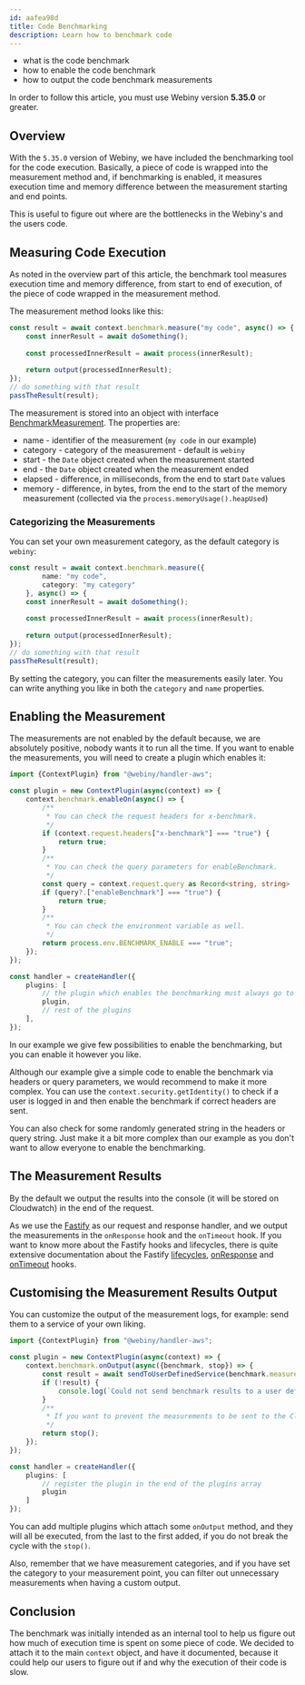 ```yaml
---
id: aafea98d
title: Code Benchmarking
description: Learn how to benchmark code
---
```



<Alert type="success" title="What you'll learn">

- what is the code benchmark
- how to enable the code benchmark
- how to output the code benchmark measurements

</Alert>

<Alert type="warning" title="Before continuing">

In order to follow this article, you must use Webiny version **5.35.0** or greater.

</Alert>

## Overview

With the `5.35.0` version of Webiny, we have included the benchmarking tool for the code execution.
Basically, a piece of code is wrapped into the measurement method and, if benchmarking is enabled, it measures execution time and memory difference between the measurement starting and end points.

This is useful to figure out where are the bottlenecks in the Webiny's and the users code.

## Measuring Code Execution

As noted in the overview part of this article, the benchmark tool measures execution time and memory difference, from start to end of execution, of the piece of code wrapped in the measurement method.

The measurement method looks like this:
```typescript
const result = await context.benchmark.measure("my code", async() => {
    const innerResult = await doSomething();
    
    const processedInnerResult = await process(innerResult);
    
    return output(processedInnerResult);
});
// do something with that result
passTheResult(result);
```
The measurement is stored into an object with interface [BenchmarkMeasurement](https://github.com/webiny/webiny-js/blob/7d9d7bbf0dbbc6bfed114d1835114b3512e33ffa/packages/api/src/types.ts#L7).
The properties are:
* name - identifier of the measurement (`my code` in our example)
* category - category of the measurement - default is `webiny`
* start - the `Date` object created when the measurement started
* end - the `Date` object created when the measurement ended
* elapsed - difference, in milliseconds, from the end to start `Date` values
* memory - difference, in bytes, from the end to the start of the memory measurement (collected via the `process.memoryUsage().heapUsed`)

### Categorizing the Measurements

You can set your own measurement category, as the default category is `webiny`:
```typescript
const result = await context.benchmark.measure({
        name: "my code",
        category: "my category"
    }, async() => {
    const innerResult = await doSomething();
    
    const processedInnerResult = await process(innerResult);
    
    return output(processedInnerResult);
});
// do something with that result
passTheResult(result);
```

By setting the category, you can filter the measurements easily later. You can write anything you like in both the `category` and `name` properties.

## Enabling the Measurement

The measurements are not enabled by the default because, we are absolutely positive, nobody wants it to run all the time.
If you want to enable the measurements, you will need to create a plugin which enables it:
```typescript
import {ContextPlugin} from "@webiny/handler-aws";

const plugin = new ContextPlugin(async(context) => {
    context.benchmark.enableOn(async() => {
        /**
         * You can check the request headers for x-benchmark.
         */
        if (context.request.headers["x-benchmark"] === "true") {
            return true;
        }
        /**
         * You can check the query parameters for enableBenchmark. 
         */
        const query = context.request.query as Record<string, string> | undefined;
        if (query?.["enableBenchmark"] === "true") {
            return true;
        }
        /**
         * You can check the environment variable as well.
         */
        return process.env.BENCHMARK_ENABLE === "true";
    });
});

const handler = createHandler({
    plugins: [
        // the plugin which enables the benchmarking must always go to the top of the plugin list
        plugin,
        // rest of the plugins
    ],
});
```

In our example we give few possibilities to enable the benchmarking, but you can enable it however you like.

Although our example give a simple code to enable the benchmark via headers or query parameters, we would recommend to make it more complex.
You can use the `context.security.getIdentity()` to check if a user is logged in and then enable the benchmark if correct headers are sent.

You can also check for some randomly generated string in the headers or query string.
Just make it a bit more complex than our example as you don't want to allow everyone to enable the benchmarking.

## The Measurement Results

By the default we output the results into the console (it will be stored on Cloudwatch) in the end of the request.

As we use the [Fastify](https://www.fastify.io/docs/latest/) as our request and response handler, and we output the measurements in the `onResponse` hook and the `onTimeout` hook.
If you want to know more about the Fastify hooks and lifecycles, there is quite extensive documentation about the Fastify [lifecycles](https://www.fastify.io/docs/latest/Reference/Lifecycle/), [onResponse](https://www.fastify.io/docs/latest/Reference/Hooks/#onresponse) and [onTimeout](https://www.fastify.io/docs/latest/Reference/Hooks/#ontimeout) hooks.

## Customising the Measurement Results Output

You can customize the output of the measurement logs, for example: send them to a service of your own liking.

```typescript
import {ContextPlugin} from "@webiny/handler-aws";

const plugin = new ContextPlugin(async(context) => {
    context.benchmark.onOutput(async({benchmark, stop}) => {
        const result = await sendToUserDefinedService(benchmark.measurements);
        if (!result) {
            console.log(`Could not send benchmark results to a user defined service.`);
        }
        /**
         * If you want to prevent the measurements to be sent to the Cloudwatch, you need to break the cycle. 
         */
        return stop();
    });
});

const handler = createHandler({
    plugins: [
        // register the plugin in the end of the plugins array
        plugin
    ]
});
```

You can add multiple plugins which attach some `onOutput` method, and they will all be executed, from the last to the first added, if you do not break the cycle with the `stop()`.

Also, remember that we have measurement categories, and if you have set the category to your measurement point, you can filter out unnecessary measurements when having a custom output.

## Conclusion

The benchmark was initially intended as an internal tool to help us figure out how much of execution time is spent on some piece of code. We decided to attach it to the main `context` object, and have it documented, because it could help our users to figure out if and why the execution of their code is slow.
